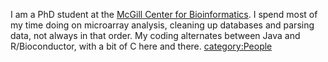 I am a PhD student at the [http://www.mcb.mcgill.ca McGill Center for Bioinformatics]. I spend most of my time doing on microarray analysis, cleaning up databases and parsing data, not always in that order. My coding alternates between Java and R/Bioconductor, with a bit of C here and there.
[[category:People]]